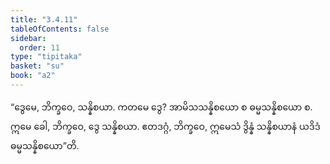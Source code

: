 ```yaml
---
title: "3.4.11"
tableOfContents: false
sidebar:
  order: 11
type: "tipitaka"
basket: "su"
book: "a2"
---
```



<DynamicBreadcrumb />

<Division number="162" book="a2" e="ch" v="15" p="93">

<Paragraph number="254" book="a2">
“ဒွေမေ, ဘိက္ခဝေ, သန္နိစယာ. ကတမေ ဒွေ? အာမိသသန္နိစယော စ ဓမ္မသန္နိစယော စ. ဣမေ ခေါ, ဘိက္ခဝေ, ဒွေ သန္နိစယာ. ဧတဒဂ္ဂံ, ဘိက္ခဝေ, ဣမေသံ ဒွိန္နံ သန္နိစယာနံ ယဒိဒံ ဓမ္မသန္နိစယော”တိ.
</Paragraph>
</Division>